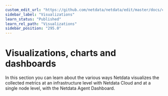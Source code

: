 ```yaml
---
custom_edit_url: "https://github.com/netdata/netdata/edit/master/docs/category-overview-pages/visualizations-overview.md"
sidebar_label: "Visualizations"
learn_status: "Published"
learn_rel_path: "Visualizations"
sidebar_position: "295.0"
---
```

# Visualizations, charts and dashboards

In this section you can learn about the various ways Netdata visualizes the collected metrics at an infrastructure level with Netdata Cloud
and at a single node level, with the Netdata Agent Dashboard. 
